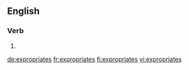 {{also|expropriâtes}}
==English==

===Verb===
{{head|en|verb form}}

# {{en-third-person singular of|expropriate}}

[[de:expropriates]]
[[fr:expropriates]]
[[fi:expropriates]]
[[vi:expropriates]]